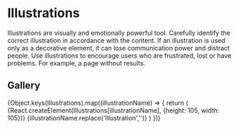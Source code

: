 
<Meta title="Guidelines/Illustrations" />

# Illustrations

Illustrations are visually and emotionally powerful tool. Carefully identify the correct illustration in accordance with the content. If an illustration is used only as a decorative element, it can lose communication power and distract people. Use illustrations to encourage users who are frustrated, lost or have problems. For example, a page without results.

## Gallery
<Canvas>
  <Story name="Standard">
    <PreviewGrid>
      {Object.keys(Illustrations).map((illustrationName) => {
        return (
          <PreviewCard key={illustrationName}>
            <PreviewContainer>
              {React.createElement(Illustrations[illustrationName], {height: 105, width: 105})}
            </PreviewContainer>
            <LabelContainer>{illustrationName.replace('Illustration','')}</LabelContainer>
          </PreviewCard>
        )
      })}
    </PreviewGrid>
  </Story>
</Canvas>
